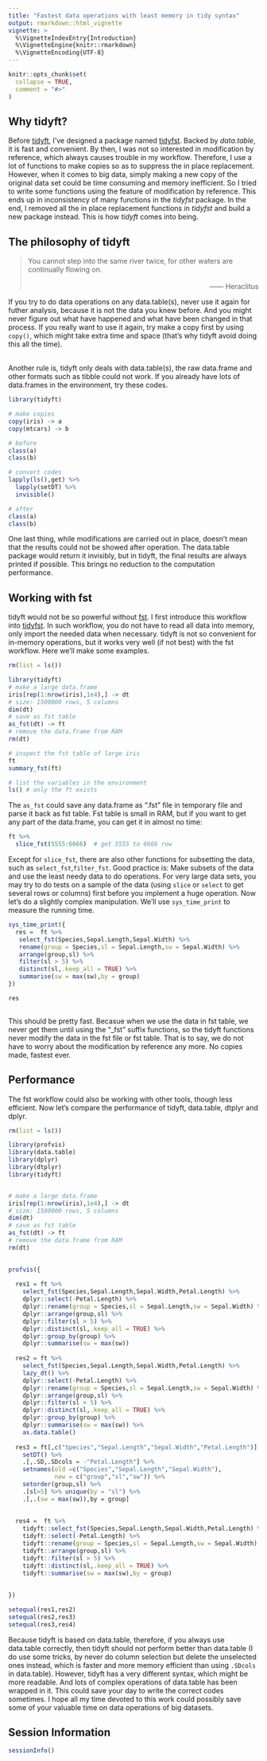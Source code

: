 ---
title: "Fastest data operations with least memory in tidy syntax"
output: rmarkdown::html_vignette
vignette: >
  %\VignetteIndexEntry{Introduction}
  %\VignetteEngine{knitr::rmarkdown}
  %\VignetteEncoding{UTF-8}
---

```{r, include = FALSE}
knitr::opts_chunk$set(
  collapse = TRUE,
  comment = "#>"
)
```

## Why tidyft?

Before [tidyft](https://github.com/hope-data-science/tidyft), I've designed a package named [tidyfst](https://github.com/hope-data-science/tidyfst). Backed by *data.table*, it is fast and convenient. By then, I was not so interested in modification by reference, which always causes trouble in my workflow. Therefore, I use a lot of functions to make copies so as to suppress the in place replacement. However, when it comes to big data, simply making a new copy of the original data set could be time consuming and memory inefficient. So I tried to write some functions using the feature of modification by reference. This ends up in inconsistency of many functions in the *tidyfst* package. In the end, I removed all the in place replacement functions in *tidyfst* and build a new package instead. This is how *tidyft* comes into being.

## The philosophy of tidyft

> You cannot step into the same river twice, for other waters are continually flowing on. <br>
> <br>
> [—— Heraclitus]{style="float:right"}
> <br>

If you try to do data operations on any data.table(s), never use it again for futher analysis, because it is not the data you knew before. And you might never figure out what have happened and what have been changed in that process. If you really want to use it again, try make a copy first by using `copy()`, which might take extra time and space (that's why tidyft avoid doing this all the time).<br><br>

Another rule is, tidyft only deals with data.table(s), the raw data.frame and other formats such as tibble could not work. If you already have lots of data.frames in the environment, try these codes.

```{r setup}
library(tidyft)

# make copies
copy(iris) -> a
copy(mtcars) -> b

# before
class(a)
class(b)

# convert codes
lapply(ls(),get) %>%
  lapply(setDT) %>% 
  invisible()

# after
class(a)
class(b)
```

One last thing, while modifications are carried out in place, doesn't mean that the results could not be showed after operation. The data.table package would return it invisibly, but in tidyft, the final results are always printed if possible. This brings no reduction to the computation performance.

## Working with fst

tidyft would not be so powerful without [fst](https://github.com/fstpackage/fst). I first introduce this workflow into [tidyfst](https://hope-data-science.github.io/tidyfst/articles/example5_fst.html). In such workflow, you do not have to read all data into memory, only import the needed data when necessary. tidyft is not so convenient for in-memory operations, but it works very well (if not best) with the fst workflow. Here we'll make some examples.

```{r}
rm(list = ls())

library(tidyft)
# make a large data.frame
iris[rep(1:nrow(iris),1e4),] -> dt
# size: 1500000 rows, 5 columns
dim(dt)
# save as fst table
as_fst(dt) -> ft
# remove the data.frame from RAM
rm(dt)

# inspect the fst table of large iris
ft
summary_fst(ft)

# list the variables in the environment
ls() # only the ft exists
```

The `as_fst` could save any data.frame as ".fst" file in temporary file and parse it back as fst table. Fst table is small in RAM, but if you want to get any part of the data.frame, you can get it in almost no time:

```{r}
ft %>% 
  slice_fst(5555:6666)  # get 5555 to 6666 row
```



Except for `slice_fst`, there are also other functions for subsetting the data, such as `select_fst`,`filter_fst`. Good practice is: Make subsets of the data and use the least needy data to do operations. For very large data sets, you may try to do tests on a sample of the data (using `slice` or `select` to get several rows or columns) first before you implement a huge operation. Now let's do a slightly complex manipulation. We'll use `sys_time_print` to measure the running time.

```{r}

sys_time_print({
  res =  ft %>% 
   select_fst(Species,Sepal.Length,Sepal.Width) %>% 
   rename(group = Species,sl = Sepal.Length,sw = Sepal.Width) %>% 
   arrange(group,sl) %>% 
   filter(sl > 5) %>% 
   distinct(sl,.keep_all = TRUE) %>% 
   summarise(sw = max(sw),by = group)
})

res
  
```

This should be pretty fast. Becasue when we use the data in fst table, we never get them until using the "_fst" suffix functions, so the tidyft functions never modify the data in the fst file or fst table. That is to say, we do not have to worry about the modification by reference any more. No copies made, fastest ever.

## Performance
The fst workflow could also be working with other tools, though less efficient. Now let's compare the performance of tidyft, data.table, dtplyr and dplyr.

```{r}

rm(list = ls())

library(profvis)
library(data.table)
library(dplyr)
library(dtplyr)
library(tidyft)


# make a large data.frame
iris[rep(1:nrow(iris),1e4),] -> dt
# size: 1500000 rows, 5 columns
dim(dt)
# save as fst table
as_fst(dt) -> ft
# remove the data.frame from RAM
rm(dt)
  

profvis({
  
  res1 = ft %>% 
    select_fst(Species,Sepal.Length,Sepal.Width,Petal.Length) %>% 
    dplyr::select(-Petal.Length) %>% 
    dplyr::rename(group = Species,sl = Sepal.Length,sw = Sepal.Width) %>% 
    dplyr::arrange(group,sl) %>% 
    dplyr::filter(sl > 5) %>% 
    dplyr::distinct(sl,.keep_all = TRUE) %>% 
    dplyr::group_by(group) %>% 
    dplyr::summarise(sw = max(sw))
  
  res2 = ft %>% 
    select_fst(Species,Sepal.Length,Sepal.Width,Petal.Length) %>% 
    lazy_dt() %>% 
    dplyr::select(-Petal.Length) %>% 
    dplyr::rename(group = Species,sl = Sepal.Length,sw = Sepal.Width) %>% 
    dplyr::arrange(group,sl) %>% 
    dplyr::filter(sl > 5) %>% 
    dplyr::distinct(sl,.keep_all = TRUE) %>% 
    dplyr::group_by(group) %>% 
    dplyr::summarise(sw = max(sw)) %>% 
    as.data.table()
  
  res3 = ft[,c("Species","Sepal.Length","Sepal.Width","Petal.Length")] %>%  
    setDT() %>%
    .[,.SD,.SDcols = -"Petal.Length"] %>% 
    setnames(old =c("Species","Sepal.Length","Sepal.Width"),
             new = c("group","sl","sw")) %>% 
    setorder(group,sl) %>% 
    .[sl>5] %>% unique(by = "sl") %>% 
    .[,.(sw = max(sw)),by = group]
  
  
  res4 =  ft %>% 
    tidyft::select_fst(Species,Sepal.Length,Sepal.Width,Petal.Length) %>% 
    tidyft::select(-Petal.Length) %>% 
    tidyft::rename(group = Species,sl = Sepal.Length,sw = Sepal.Width) %>% 
    tidyft::arrange(group,sl) %>% 
    tidyft::filter(sl > 5) %>% 
    tidyft::distinct(sl,.keep_all = TRUE) %>% 
    tidyft::summarise(sw = max(sw),by = group)
  
  
})

setequal(res1,res2)
setequal(res2,res3)
setequal(res3,res4)

```

Because tidyft is based on data.table, therefore, if you always use data.table correctly, then tidyft should not perform better than data.table (I do use some tricks, by never do column selection but delete the unselected ones instead, which is faster and more memory efficient than using `.SDcols` in data.table). However, tidyft has a very different syntax, which might be more readable. And lots of complex operations of data.table has been wrapped in it. This could save your day to write the correct codes sometimes. I hope all my time devoted to this work could possibly save some of your valuable time on data operations of big datasets.


## Session Information
```{r}
sessionInfo()
```










